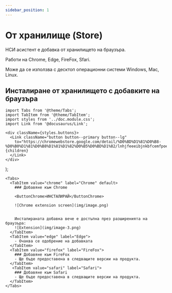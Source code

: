 ```yaml
---
sidebar_position: 1
---
```


# От хранилище (Store)

НСИ асистент е добавка от хранилището на браузъра. 

Работи на Chrome, Edge, FireFox, Sfari.
        
Може да се използва с десктоп операционни системи Windows, Mac, Linux.

## Инсталиране от хранилището с добавките на браузъра

```mdx-code-block
import Tabs from '@theme/Tabs';
import TabItem from '@theme/TabItem';
import styles from '../doc.module.css';
import Link from '@docusaurus/Link';
```
    <div className={styles.buttons}>
      <Link className="button button--primary button--lg"
        to="https://chromewebstore.google.com/detail/%D0%BD%D1%81%D0%B8-%D0%B0%D1%81%D0%B8%D1%81%D1%82%D0%B5%D0%BD%D1%82/lnhjfeeeibjnkbfcemfpoekhkfnpbobo">{children}
      </Link>
    </div>
);

```mdx-code-block
<Tabs>
  <TabItem value="chrome" label="Chrome" default>
    ### Добавяне към Chrome

    <ButtonChrome>ИНСТАЛИРАЙ</ButtonChrome>

    ![Chrome extension screen](img/image.png)


    Инсталираната добавка вече е достъпна през разширенията на браузъра:
    ![Extension](img/image-3.png)
  </TabItem>
  <TabItem value="edge" label="Edge">
    - Очаква се одобрение на добавката
  </TabItem>
  <TabItem value="firefox" label="FireFox">
    ### Добавяне към FireFox
    - Ще бъде предоставена в следващите версии на продукта.
  </TabItem>
   <TabItem value="safari" label="Safari">
    ### Добавяне към Safari
    - Ще бъде предоставена в следващите версии на продукта.
  </TabItem>
</Tabs>
```